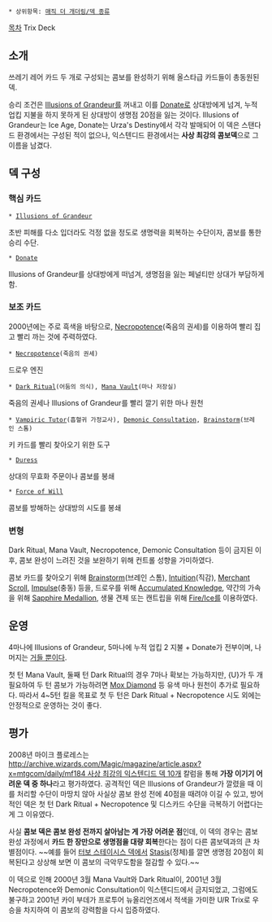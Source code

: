  * 상위항목: [[매직 더 개더링/덱 종류]]

[[목차]]
Trix Deck

== 소개 ==
쓰레기 레어 카드 두 개로 구성되는 콤보를 완성하기 위해 올스타급 카드들이 총동원된 덱.

승리 조건은 [[Illusions of Grandeur]]를 꺼내고 이를 [[Donate]]로 상대방에게 넘겨, 누적 업킵 지불을 하지 못하게 된 상대방이 생명점 20점을 잃는 것이다. Illusions of Grandeur는 Ice Age, Donate는 Urza's Destiny에서 각각 발매되어 이 덱은 스탠다드 환경에서는 구성된 적이 없으나, 익스텐디드 환경에서는 '''사상 최강의 콤보덱'''으로 그 이름을 남겼다.
== 덱 구성 ==
=== 핵심 카드 ===
 * [[Illusions of Grandeur]]
초반 피해를 다소 입더라도 걱정 없을 정도로 생명력을 회복하는 수단이자, 콤보를 통한 승리 수단.

 * [[Donate]]
Illusions of Grandeur를 상대방에게 떠넘겨, 생명점을 잃는 페널티만 상대가 부담하게 함.
=== 보조 카드 ===
2000년에는 주로 흑색을 바탕으로, [[Necropotence]](죽음의 권세)를 이용하여 빨리 집고 빨리 까는 것에 주력하였다.

 * [[Necropotence]](죽음의 권세)
드로우 엔진

 * [[Dark Ritual]](어둠의 의식), [[Mana Vault]](마나 저장실)
죽음의 권세나 Illusions of Grandeur를 빨리 깔기 위한 마나 원천

 * [[Vampiric Tutor]](흡혈귀 가정교사), [[Demonic Consultation]], [[Brainstorm]](브레인 스톰)
키 카드를 빨리 찾아오기 위한 도구

 * [[Duress]]
상대의 무효화 주문이나 콤보를 봉쇄

 * [[Force of Will]]
콤보를 방해하는 상대방의 시도를 봉쇄
=== 변형 ===
Dark Ritual, Mana Vault, Necropotence, Demonic Consultation 등이 금지된 이후, 콤보 완성이 느려진 것을 보완하기 위해 컨트롤 성향을 가미하였다.

콤보 카드를 찾아오기 위해 [[Brainstorm]](브레인 스톰), [[Intuition]](직감), [[Merchant Scroll]], [[Impulse]](충동) 등을, 드로우를 위해 [[Accumulated Knowledge]], 약간의 가속을 위해 [[Sapphire Medallion]], 생물 견제 또는 캔트립을 위해 [[Fire/Ice]]를 이용하였다.
== 운영 ==
4마나에 Illusions of Grandeur, 5마나에 누적 업킵 2 지불 + Donate가 전부이며, 나머지는 [[wiki:"왼손은 거들 뿐"|거들 뿐]]이다.

첫 턴 Mana Vault, 둘째 턴 Dark Ritual의 경우 7마나 확보는 가능하지만, {U}가 두 개 필요하여 두 턴 콤보가 가능하려면 [[Mox Diamond]] 등 유색 마나 원천이 추가로 필요하다. 따라서 4~5턴 킬을 목표로 첫 두 턴은 Dark Ritual + Necropotence 시도 외에는 안정적으로 운영하는 것이 좋다.
== 평가 ==
2008년 마이크 플로레스는 [[http://archive.wizards.com/Magic/magazine/article.aspx?x=mtgcom/daily/mf184 사상 최강의 익스텐디드 덱 10개]] 칼럼을 통해 '''가장 이기기 어려운 덱 중 하나'''라고 평가하였다. 공격적인 덱은 Illusions of Grandeur가 깔렸을 때 이를 처리할 수단이 마땅치 않아 사실상 콤보 완성 전에 40점을 때려야 이길 수 있고, 방어적인 덱은 첫 턴 Dark Ritual + Necropotence 및 디스카드 수단을 극복하기 어렵다는 게 그 이유였다.

사실 '''콤보 덱은 콤보 완성 전까지 살아남는 게 가장 어려운 점'''인데, 이 덱의 경우는 콤보 완성 과정에서 '''카드 한 장만으로 생명점을 대량 회복'''한다는 점이 다른 콤보덱과의 큰 차별점이다. ~~예를 들어 [[터보 스테이시스 덱]]에서 [[Stasis]](정체)를 깔면 생명점 20점이 회복된다고 상상해 보면 이 콤보의 극악무도함을 절감할 수 있다.~~

이 덱으로 인해 2000년 3월 Mana Vault와 Dark Ritual이, 2001년 3월 Necropotence와 Demonic Consultation이 익스텐디드에서 금지되었고, 그럼에도 불구하고 2001년 카이 부데가 프로투어 뉴올리언즈에서 적색을 가미한 U/R Trix로 우승을 차지하여 이 콤보의 강력함을 다시 입증하였다.

